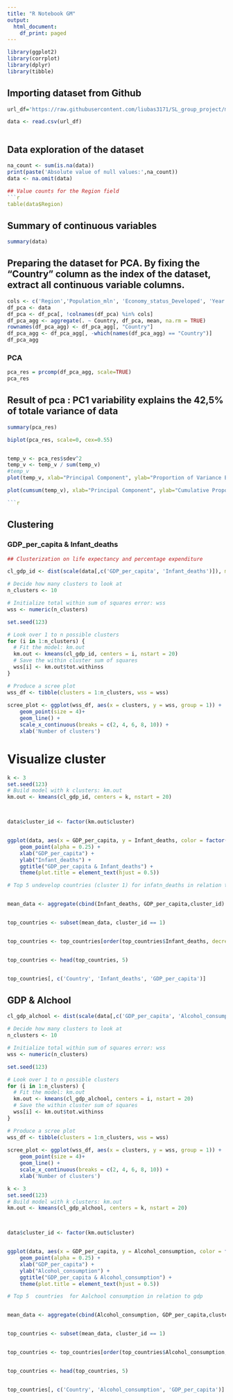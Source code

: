 ---
title: "R Notebook GM"
output:
  html_document:
    df_print: paged
---

```{r}
library(ggplot2)
library(corrplot)
library(dplyr)
library(tibble)


```

## Importing dataset from Github 

```{r}
url_df='https://raw.githubusercontent.com/liubas3171/SL_group_project/main/Unsupervised%20Learning/data/Life%20Expectancy%20Data.csv'

data <- read.csv(url_df)



```

## Data exploration of the dataset


```{r}
na_count <- sum(is.na(data))
print(paste('Absolute value of null values:',na_count))
data <- na.omit(data)
```

```{r}
## Value counts for the Region field
```{r}
table(data$Region)
```
## Summary of continuous variables

```{r}
summary(data)
```

## Preparing the dataset for PCA. By fixing the "Country" column as the index of the dataset, extract all continuous variable columns.
```{r}
cols <- c('Region','Population_mln', 'Economy_status_Developed', 'Year','Total.expenditure','Income.composition.of.resources','percentage.expenditure','GDP_per_capita','Schooling','Life_expectancy')
df_pca <- data  
df_pca <- df_pca[, !colnames(df_pca) %in% cols]
df_pca_agg <- aggregate(. ~ Country, df_pca, mean, na.rm = TRUE)
rownames(df_pca_agg) <- df_pca_agg[, "Country"]
df_pca_agg <- df_pca_agg[, -which(names(df_pca_agg) == "Country")]  
df_pca_agg
```
### PCA
```{r}
pca_res = prcomp(df_pca_agg, scale=TRUE)
pca_res
```

## Result of pca : PC1 variability explains the 42,5% of totale variance of data
```{r}
summary(pca_res)
```


```{r}
biplot(pca_res, scale=0, cex=0.55)
```
```{r}
```
```{r}
temp_v <- pca_res$sdev^2
temp_v <- temp_v / sum(temp_v)
#temp_v
plot(temp_v, xlab="Principal Component", ylab="Proportion of Variance Explained", ylim=c(0,1),type='b')
```
```{r}
plot(cumsum(temp_v), xlab="Principal Component", ylab="Cumulative Proportion of Variance Explained", ylim=c(0,1),type='b')
```

```{r}
```{r}

```

## Сlustering

### GDP_per_capita & Infant_deaths
```{r}
## Clusterization on life expectancy and percentage expenditure

cl_gdp_id <- dist(scale(data[,c('GDP_per_capita', 'Infant_deaths')]), method = 'euclidean')

# Decide how many clusters to look at
n_clusters <- 10

# Initialize total within sum of squares error: wss
wss <- numeric(n_clusters)

set.seed(123)

# Look over 1 to n possible clusters
for (i in 1:n_clusters) {
  # Fit the model: km.out
  km.out <- kmeans(cl_gdp_id, centers = i, nstart = 20)
  # Save the within cluster sum of squares
  wss[i] <- km.out$tot.withinss
}

# Produce a scree plot
wss_df <- tibble(clusters = 1:n_clusters, wss = wss)
 
scree_plot <- ggplot(wss_df, aes(x = clusters, y = wss, group = 1)) +
    geom_point(size = 4)+
    geom_line() +
    scale_x_continuous(breaks = c(2, 4, 6, 8, 10)) +
    xlab('Number of clusters')

```

# Visualize cluster 
```{r}
k <- 3
set.seed(123)
# Build model with k clusters: km.out
km.out <- kmeans(cl_gdp_id, centers = k, nstart = 20)



data$cluster_id <- factor(km.out$cluster)


ggplot(data, aes(x = GDP_per_capita, y = Infant_deaths, color = factor(cluster_id))) +
    geom_point(alpha = 0.25) +
    xlab("GDP_per_capita") +
    ylab("Infant_deaths") +
    ggtitle("GDP_per_capita & Infant_deaths") +
    theme(plot.title = element_text(hjust = 0.5))


```
```{r}
# Top 5 undevelop countries (cluster 1) for infatn_deaths in relation to


mean_data <- aggregate(cbind(Infant_deaths, GDP_per_capita,cluster_id) ~ Country, data = data, FUN = mean)


top_countries <- subset(mean_data, cluster_id == 1)


top_countries <- top_countries[order(top_countries$Infant_deaths, decreasing = TRUE), ]


top_countries <- head(top_countries, 5)


top_countries[, c('Country', 'Infant_deaths', 'GDP_per_capita')]
```
## GDP & Alchool 
```{r}
cl_gdp_alchool <- dist(scale(data[,c('GDP_per_capita', 'Alcohol_consumption')]), method = 'euclidean')

# Decide how many clusters to look at
n_clusters <- 10

# Initialize total within sum of squares error: wss
wss <- numeric(n_clusters)

set.seed(123)

# Look over 1 to n possible clusters
for (i in 1:n_clusters) {
  # Fit the model: km.out
  km.out <- kmeans(cl_gdp_alchool, centers = i, nstart = 20)
  # Save the within cluster sum of squares
  wss[i] <- km.out$tot.withinss
}

# Produce a scree plot
wss_df <- tibble(clusters = 1:n_clusters, wss = wss)
 
scree_plot <- ggplot(wss_df, aes(x = clusters, y = wss, group = 1)) +
    geom_point(size = 4)+
    geom_line() +
    scale_x_continuous(breaks = c(2, 4, 6, 8, 10)) +
    xlab('Number of clusters')
```

```{r}
k <- 3
set.seed(123)
# Build model with k clusters: km.out
km.out <- kmeans(cl_gdp_alchool, centers = k, nstart = 20)



data$cluster_id <- factor(km.out$cluster)


ggplot(data, aes(x = GDP_per_capita, y = Alcohol_consumption, color = factor(cluster_id))) +
    geom_point(alpha = 0.25) +
    xlab("GDP_per_capita") +
    ylab("Alcohol_consumption") +
    ggtitle("GDP_per_capita & Alcohol_consumption") +
    theme(plot.title = element_text(hjust = 0.5))
```
```{r}
# Top 5  countries  for Aalchool consumption in relation to gdp


mean_data <- aggregate(cbind(Alcohol_consumption, GDP_per_capita,cluster_id) ~ Country, data = data, FUN = mean)


top_countries <- subset(mean_data, cluster_id == 1)


top_countries <- top_countries[order(top_countries$Alcohol_consumption, decreasing = TRUE), ]


top_countries <- head(top_countries, 5)


top_countries[, c('Country', 'Alcohol_consumption', 'GDP_per_capita')]
```






